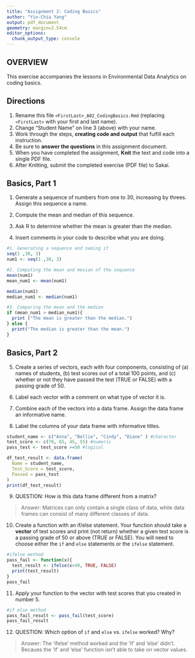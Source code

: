 ```yaml
---
title: "Assignment 2: Coding Basics"
author: "Yin-Chia Yang"
output: pdf_document
geometry: margin=2.54cm
editor_options: 
  chunk_output_type: console
---
```


## OVERVIEW

This exercise accompanies the lessons in Environmental Data Analytics on coding basics.

## Directions

1.  Rename this file `<FirstLast>_A02_CodingBasics.Rmd` (replacing `<FirstLast>` with your first and last name).
2.  Change "Student Name" on line 3 (above) with your name.
3.  Work through the steps, **creating code and output** that fulfill each instruction.
4.  Be sure to **answer the questions** in this assignment document.
5.  When you have completed the assignment, **Knit** the text and code into a single PDF file.
6.  After Knitting, submit the completed exercise (PDF file) to Sakai.

## Basics, Part 1

1.  Generate a sequence of numbers from one to 30, increasing by threes. Assign this sequence a name.

2.  Compute the mean and median of this sequence.

3.  Ask R to determine whether the mean is greater than the median.

4.  Insert comments in your code to describe what you are doing.

```r
#1. Generating a sequence and naming it
seq(1 ,30, 3)
num1 <- seq(1 ,30, 3)

#2. Computing the mean and mesian of the sequence
mean(num1)
mean_num1 <- mean(num1)

median(num1)
median_num1 <- median(num1)

#3. Comparing the mean and the median
if (mean_num1 > median_num1){
  print ("The mean is greater than the median.")
} else {
  print("The median is greater than the mean.")
} 

```

## Basics, Part 2

5.  Create a series of vectors, each with four components, consisting of (a) names of students, (b) test scores out of a total 100 points, and (c) whether or not they have passed the test (TRUE or FALSE) with a passing grade of 50.

6.  Label each vector with a comment on what type of vector it is.

7.  Combine each of the vectors into a data frame. Assign the data frame an informative name.

8.  Label the columns of your data frame with informative titles.

```r
student_name <- c("Anna", "Bellie", "Cindy", "Diane" ) #character
test_score <- c(70, 65, 45, 55) #numeric
pass_test <- test_score >=50 #logical

df_test_result <- data.frame(
  Name = student_name,
  Test_Score = test_score,
  Passed = pass_test
)
print(df_test_result)

```

9.  QUESTION: How is this data frame different from a matrix?

> Answer: Matrices can only contain a single class of data, while data frames can consist of many different classes of data.

10. Create a function with an if/else statement. Your function should take a **vector** of test scores and print (not return) whether a given test score is a passing grade of 50 or above (TRUE or FALSE). You will need to choose either the `if` and `else` statements or the `ifelse` statement. 

```r
#ifelse method
pass_fail <- function(x){
  test_result <- ifelse(x>49, TRUE, FALSE)
  print(test_result)
}
pass_fail
```

11. Apply your function to the vector with test scores that you created in number 5.

```r
#if else method
pass_fail_result <- pass_fail(test_score)
pass_fail_result
```

12. QUESTION: Which option of `if` and `else` vs. `ifelse` worked? Why?

> Answer: The 'ifelse' method worked and the 'if' and 'else' didn't. Becaues the 'if' and 'else' function isn't able to take on vector values.   